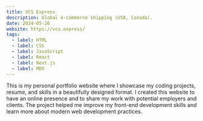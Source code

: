 ```yaml
---
title: VCS Express
description: Global e-commerce shipping (USA, Canada).
date: 2024-05-26
website: https://vcs.express/
tags:
  - label: HTML
  - label: CSS
  - label: JavaScript
  - label: React
  - label: Next.js
  - label: MDX
---
```


This is my personal portfolio website where I showcase my coding projects, resume, and skills in a beautifully designed format. I created this website to have an online presence and to share my work with potential employers and clients. The project helped me improve my front-end development skills and learn more about modern web development practices.
